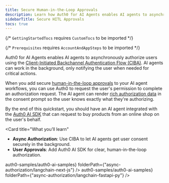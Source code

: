 ```yaml
---
title: Secure Human-in-the-Loop Approvals
description: Learn how Auth0 for AI Agents enables AI agents to asynchronously authorize users.
sidebarTitle: Secure HITL Approvals
tocs: true
---
```


{/* `GettingStartedTocs` requires `CustomTocs` to be imported */}

{/* `Prerequisites` requires `AccountAndAppSteps` to be imported */}


Auth0 for AI Agents enables AI agents to asynchronously authorize users using the [Client-Initiated Backchannel Authentication Flow (CIBA)](https://auth0.com/docs/get-started/authentication-and-authorization-flow/client-initiated-backchannel-authentication-flow). AI agents can work in the background, only notifying the user when needed for critical actions.

When you add secure [human-in-the-loop approvals](https://sdk.vercel.ai/cookbook/next/human-in-the-loop) to your AI agent workflows, you can use Auth0 to request the user's permission to complete an authorization request. The AI agent can render [rich authorization data](https://auth0.com/docs/get-started/authentication-and-authorization-flow/client-initiated-backchannel-authentication-flow/user-authorization-with-ciba) in the consent prompt so the user knows exactly what they're authorizing.

By the end of this quickstart, you should have an AI agent integrated with the [Auth0 AI SDK](https://github.com/auth0-lab/auth0-ai-js) that can request to buy products from an online shop on the user's behalf.

<Card
  title="What you’ll learn"
>
- **Async Authorization**: Use CIBA to let AI agents get user consent securely in the background.
- **User Approvals**: Add Auth0 AI SDK for clear, human-in-the-loop authorization.
</Card>

<Prerequisites />

<Tabs>
  <Tab
    title="Next.js"
    icon="https://mintlify-assets.b-cdn.net/auth0/langchain.svg"
  >
    <UsingAI
      repository={<a href="https://github.com/auth0-samples/auth0-ai-samples.git" target="_blank" rel="noreferrer" className="link">auth0-samples/auth0-ai-samples</a>}
      folderPath={"async-authorization/langchain-next-js"}
      />
    <LangChainAsyncAuth />
  </Tab>
  <Tab
    title="FastAPI"
    icon="https://mintlify-assets.b-cdn.net/auth0/langchain.svg"
  >
    <UsingAI
      repository={<a href="https://github.com/auth0-samples/auth0-ai-samples.git" target="_blank" rel="noreferrer" className="link">auth0-samples/auth0-ai-samples</a>}
      folderPath={"async-authorization/langchain-fastapi-py"}
      />
    <LangChainFastAPIAsyncAuth />
  </Tab>
</Tabs>

<Panel>
  <GettingStartedTocs
    sections={[
      {
        title: "SDKs",
        links: [
          { label: "Auth0-AI / LangChain / JS", href: "https://www.npmjs.com/package/@auth0/ai-langchain" },
          { label: "Auth0-AI / LangChain / Python", href: "https://github.com/auth0-lab/auth0-ai-python/tree/main/packages/auth0-ai-langchain" },
          { label: "NextJS-Auth0", href: "https://github.com/auth0/nextjs-auth0" }
        ]
      },
      {
        title: "GitHub Samples",
        links: [
          { label: "LangChain + NextJS", href: "https://github.com/auth0-samples/auth0-ai-samples/tree/main/async-authorization/langchain-next-js" },
          { label: "LangChain + FastAPI", href: "https://github.com/auth0-samples/auth0-ai-samples/tree/main/async-authorization/langchain-fastapi-py" }
        ]
      },
      {
        title: "Learn more",
        links: [
          { label: "User Authorization with CIBA", href: "https://auth0.com/docs/get-started/authentication-and-authorization-flow/client-initiated-backchannel-authentication-flow/user-authorization-with-ciba" },
          { label: "CIBA Flow", href: "https://auth0.com/docs/get-started/authentication-and-authorization-flow/client-initiated-backchannel-authentication-flow" },
          { label: "Configure RAR", href: "https://auth0.com/docs/get-started/apis/configure-rich-authorization-requests" },
          { label: "Auth0 Guardian Android SDK", href: "https://auth0.com/docs/secure/multi-factor-authentication/auth0-guardian/guardian-for-android-sdk" },
          { label: "Auth0 Guardian iOS SDK", href: "https://auth0.com/docs/secure/multi-factor-authentication/auth0-guardian/guardian-for-ios-sdk" }
        ]
      }
    ]}
  />
</Panel>
